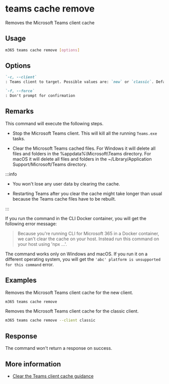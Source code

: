 
# teams cache remove

Removes the Microsoft Teams client cache

## Usage

```sh
m365 teams cache remove [options]
```

## Options

```md definition-list
`-c, --client`
: Teams client to target. Possible values are: `new` or `classic`. Default value is `new`.

`-f, --force`
: Don't prompt for confirmation
```

<Global />

## Remarks

This command will execute the following steps.

- Stop the Microsoft Teams client. This will kill all the running `Teams.exe` tasks.

- Clear the Microsoft Teams cached files. For Windows it will delete all files and folders in the %appdata%\Microsoft\Teams directory. For macOS it will delete all files and folders in the  ~/Library/Application Support/Microsoft/Teams directory.

:::info

- You won't lose any user data by clearing the cache.

- Restarting Teams after you clear the cache might take longer than usual because the Teams cache files have to be rebuilt.

:::

If you run the command in the CLI Docker container, you will get the following error message:

> Because you're running CLI for Microsoft 365 in a Docker container, we can't clear the cache on your host. Instead run this command on your host using 'npx ...'.

The command works only on Windows and macOS. If you run it on a different operating system, you will get the `'abc' platform is unsupported for this command` error.

## Examples

Removes the Microsoft Teams client cache for the new client.

```sh
m365 teams cache remove
```

Removes the Microsoft Teams client cache for the classic client.

```sh
m365 teams cache remove --client classic
```

## Response

The command won't return a response on success.

## More information

- [Clear the Teams client cache guidance](https://docs.microsoft.com/microsoftteams/troubleshoot/teams-administration/clear-teams-cache)
